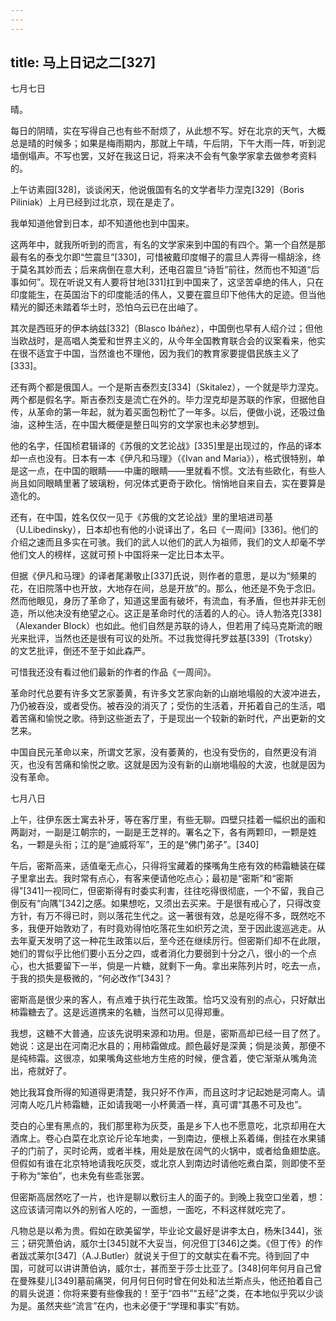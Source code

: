 ```yaml
---
---
---
```

title: 马上日记之二[327]
---




七月七日

晴。

每日的阴晴，实在写得自己也有些不耐烦了，从此想不写。好在北京的天气，大概总是晴的时候多；如果是梅雨期内，那就上午晴，午后阴，下午大雨一阵，听到泥墙倒塌声。不写也罢，又好在我这日记，将来决不会有气象学家拿去做参考资料的。

上午访素园[328]，谈谈闲天，他说俄国有名的文学者毕力涅克[329]（Boris Piliniak）上月已经到过北京，现在是走了。

我单知道他曾到日本，却不知道他也到中国来。

这两年中，就我所听到的而言，有名的文学家来到中国的有四个。第一个自然是那最有名的泰戈尔即“竺震旦”[330]，可惜被戴印度帽子的震旦人弄得一榻胡涂，终于莫名其妙而去；后来病倒在意大利，还电召震旦“诗哲”前往，然而也不知道“后事如何”。现在听说又有人要将甘地[331]扛到中国来了，这坚苦卓绝的伟人，只在印度能生，在英国治下的印度能活的伟人，又要在震旦印下他伟大的足迹。但当他精光的脚还未踏着华土时，恐怕乌云已在出岫了。

其次是西班牙的伊本纳兹[332]（Blasco Ibáñez），中国倒也早有人绍介过；但他当欧战时，是高唱人类爱和世界主义的，从今年全国教育联合会的议案看来，他实在很不适宜于中国，当然谁也不理他，因为我们的教育家要提倡民族主义了[333]。

还有两个都是俄国人。一个是斯吉泰烈支[334]（Skitalez），一个就是毕力涅克。两个都是假名字。斯吉泰烈支是流亡在外的。毕力涅克却是苏联的作家，但据他自传，从革命的第一年起，就为着买面包粉忙了一年多。以后，便做小说，还吸过鱼油，这种生活，在中国大概便是整日叫穷的文学家也未必梦想到。

他的名字，任国桢君辑译的《苏俄的文艺论战》[335]里是出现过的，作品的译本却一点也没有。日本有一本《伊凡和马理》（《Ivan and Maria》），格式很特别，单是这一点，在中国的眼睛——中庸的眼睛——里就看不惯。文法有些欧化，有些人尚且如同眼睛里著了玻璃粉，何况体式更奇于欧化。悄悄地自来自去，实在要算是造化的。

还有，在中国，姓名仅仅一见于《苏俄的文艺论战》里的里培进司基（U.Libedinsky），日本却也有他的小说译出了，名曰《一周间》[336]。他们的介绍之速而且多实在可骇。我们的武人以他们的武人为祖师，我们的文人却毫不学他们文人的榜样，这就可预卜中国将来一定比日本太平。

但据《伊凡和马理》的译者尾濑敬止[337]氏说，则作者的意思，是以为“频果的花，在旧院落中也开放，大地存在间，总是开放”的。那么，他还是不免于念旧。然而他眼见，身历了革命了，知道这里面有破坏，有流血，有矛盾，但也并非无创造，所以他决没有绝望之心。这正是革命时代的活着的人的心。诗人勃洛克[338]（Alexander Block）也如此。他们自然是苏联的诗人，但若用了纯马克斯流的眼光来批评，当然也还是很有可议的处所。不过我觉得托罗兹基[339]（Trotsky）的文艺批评，倒还不至于如此森严。

可惜我还没有看过他们最新的作者的作品《一周间》。

革命时代总要有许多文艺家萎黄，有许多文艺家向新的山崩地塌般的大波冲进去，乃仍被吞没，或者受伤。被吞没的消灭了；受伤的生活着，开拓着自己的生活，唱着苦痛和愉悦之歌。待到这些逝去了，于是现出一个较新的新时代，产出更新的文艺来。

中国自民元革命以来，所谓文艺家，没有萎黄的，也没有受伤的，自然更没有消灭，也没有苦痛和愉悦之歌。这就是因为没有新的山崩地塌般的大波，也就是因为没有革命。

七月八日

上午，往伊东医士寓去补牙，等在客厅里，有些无聊。四壁只挂着一幅织出的画和两副对，一副是江朝宗的，一副是王芝祥的。署名之下，各有两颗印，一颗是姓名，一颗是头衔；江的是“迪威将军”，王的是“佛门弟子”。[340]

午后，密斯高来，适值毫无点心，只得将宝藏着的搽嘴角生疮有效的柿霜糖装在碟子里拿出去。我时常有点心，有客来便请他吃点心；最初是“密斯”和“密斯得”[341]一视同仁，但密斯得有时委实利害，往往吃得很彻底，一个不留，我自己倒反有“向隅”[342]之感。如果想吃，又须出去买来。于是很有戒心了，只得改变方针，有万不得已时，则以落花生代之。这一著很有效，总是吃得不多，既然吃不多，我便开始敦劝了，有时竟劝得怕吃落花生如织芳之流，至于因此逡巡逃走。从去年夏天发明了这一种花生政策以后，至今还在继续厉行。但密斯们却不在此限，她们的胃似乎比他们要小五分之四，或者消化力要弱到十分之八，很小的一个点心，也大抵要留下一半，倘是一片糖，就剩下一角。拿出来陈列片时，吃去一点，于我的损失是极微的，“何必改作”[343]？

密斯高是很少来的客人，有点难于执行花生政策。恰巧又没有别的点心，只好献出柿霜糖去了。这是远道携来的名糖，当然可以见得郑重。

我想，这糖不大普通，应该先说明来源和功用。但是，密斯高却已经一目了然了。她说：这是出在河南汜水县的；用柿霜做成。颜色最好是深黄；倘是淡黄，那便不是纯柿霜。这很凉，如果嘴角这些地方生疮的时候，便含着，使它渐渐从嘴角流出，疮就好了。

她比我耳食所得的知道得更清楚，我只好不作声，而且这时才记起她是河南人。请河南人吃几片柿霜糖，正如请我喝一小杯黄酒一样，真可谓“其愚不可及也”。

茭白的心里有黑点的，我们那里称为灰茭，虽是乡下人也不愿意吃，北京却用在大酒席上。卷心白菜在北京论斤论车地卖，一到南边，便根上系着绳，倒挂在水果铺子的门前了，买时论两，或者半株，用处是放在阔气的火锅中，或者给鱼翅垫底。但假如有谁在北京特地请我吃灰茭，或北京人到南边时请他吃煮白菜，则即使不至于称为“笨伯”，也未免有些乖张罢。

但密斯高居然吃了一片，也许是聊以敷衍主人的面子的。到晚上我空口坐着，想：这应该请河南以外的别省人吃的，一面想，一面吃，不料这样就吃完了。

凡物总是以希为贵。假如在欧美留学，毕业论文最好是讲李太白，杨朱[344]，张三；研究萧伯讷，威尔士[345]就不大妥当，何况但丁[346]之类。《但丁传》的作者跋忒莱尔[347]（A.J.Butler）就说关于但丁的文献实在看不完。待到回了中国，可就可以讲讲萧伯讷，威尔士，甚而至于莎士比亚了。[348]何年何月自己曾在曼殊斐儿[349]墓前痛哭，何月何日何时曾在何处和法兰斯点头，他还拍着自己的肩头说道：你将来要有些像我的！至于“四书”“五经”之类，在本地似乎究以少谈为是。虽然夹些“流言”在内，也未必便于“学理和事实”有妨。